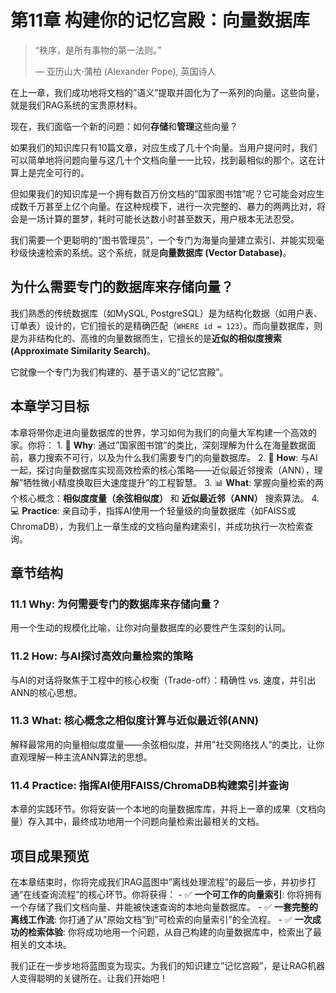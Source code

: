 # 第11章 构建你的记忆宫殿：向量数据库 {#sec-vector-db}

> "秩序，是所有事物的第一法则。"
>
> --- 亚历山大·蒲柏 (Alexander Pope), 英国诗人

在上一章，我们成功地将文档的"语义"提取并固化为了一系列的向量。这些向量，就是我们RAG系统的宝贵原材料。

现在，我们面临一个新的问题：如何**存储**和**管理**这些向量？

如果我们的知识库只有10篇文章，对应生成了几十个向量。当用户提问时，我们可以简单地将问题向量与这几十个文档向量一一比较，找到最相似的那个。这在计算上是完全可行的。

但如果我们的知识库是一个拥有数百万份文档的"国家图书馆"呢？它可能会对应生成数千万甚至上亿个向量。在这种规模下，进行一次完整的、暴力的两两比对，将会是一场计算的噩梦，耗时可能长达数小时甚至数天，用户根本无法忍受。

我们需要一个更聪明的"图书管理员"，一个专门为海量向量建立索引、并能实现毫秒级快速检索的系统。这个系统，就是**向量数据库 (Vector Database)**。

## 为什么需要专门的数据库来存储向量？

我们熟悉的传统数据库（如MySQL, PostgreSQL）是为结构化数据（如用户表、订单表）设计的，它们擅长的是精确匹配（`WHERE id = 123`）。而向量数据库，则是为非结构化的、高维的向量数据而生，它擅长的是**近似的相似度搜索 (Approximate Similarity Search)**。

它就像一个专门为我们构建的、基于语义的"记忆宫殿"。

## 本章学习目标

本章将带你走进向量数据库的世界，学习如何为我们的向量大军构建一个高效的家。你将：
1.  🎯 **Why**: 通过"国家图书馆"的类比，深刻理解为什么在海量数据面前，暴力搜索不可行，以及为什么我们需要专门的向量数据库。
2.  🤝 **How**: 与AI一起，探讨向量数据库实现高效检索的核心策略——近似最近邻搜索（ANN），理解"牺牲微小精度换取巨大速度提升"的工程智慧。
3.  📊 **What**: 掌握向量检索的两个核心概念：**相似度度量（余弦相似度）** 和 **近似最近邻（ANN）** 搜索算法。
4.  💻 **Practice**: 亲自动手，指挥AI使用一个轻量级的向量数据库（如FAISS或ChromaDB），为我们上一章生成的文档向量构建索引，并成功执行一次检索查询。

## 章节结构

### 11.1 Why: 为何需要专门的数据库来存储向量？
用一个生动的规模化比喻，让你对向量数据库的必要性产生深刻的认同。

### 11.2 How: 与AI探讨高效向量检索的策略
与AI的对话将聚焦于工程中的核心权衡（Trade-off）：精确性 vs. 速度，并引出ANN的核心思想。

### 11.3 What: 核心概念之相似度计算与近似最近邻(ANN)
解释最常用的向量相似度度量——余弦相似度，并用"社交网络找人"的类比，让你直观理解一种主流ANN算法的思想。

### 11.4 Practice: 指挥AI使用FAISS/ChromaDB构建索引并查询
本章的实践环节。你将安装一个本地的向量数据库库，并将上一章的成果（文档向量）存入其中，最终成功地用一个问题向量检索出最相关的文档。

## 项目成果预览

在本章结束时，你将完成我们RAG蓝图中"离线处理流程"的最后一步，并初步打通"在线查询流程"的核心环节。你将获得：
-   ✅ **一个可工作的向量索引**: 你将拥有一个存储了我们文档向量、并能被快速查询的本地向量数据库。
-   ✅ **一套完整的离线工作流**: 你打通了从"原始文档"到"可检索的向量索引"的全流程。
-   ✅ **一次成功的检索体验**: 你将成功地用一个问题，从自己构建的向量数据库中，检索出了最相关的文本块。

我们正在一步步地将蓝图变为现实。为我们的知识建立"记忆宫殿"，是让RAG机器人变得聪明的关键所在。让我们开始吧！ 